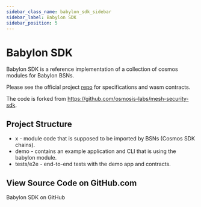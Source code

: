 ```yaml
---
sidebar_class_name: babylon_sdk_sidebar
sidebar_label: Babylon SDK
sidebar_position: 5
---
```



# Babylon SDK

Babylon SDK is a reference implementation of a collection of cosmos modules for Babylon BSNs.

Please see the official project [repo](https://github.com/babylonlabs-io/babylon) for specifications and wasm contracts.

The code is forked from https://github.com/osmosis-labs/mesh-security-sdk.

## Project Structure

* x - module code that is supposed to be imported by BSNs (Cosmos SDK chains).
* demo - contains an example application and CLI that is using the babylon module.
* tests/e2e - end-to-end tests with the demo app and contracts.

## View Source Code on GitHub.com


<Link 
    to="https://github.com/babylonlabs-io/babylon-sdk"
>
    Babylon SDK on GitHub
</Link>
